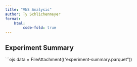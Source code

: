 ```yaml
---
title: "VNS Analysis"
author: Ty Schlichenmeyer
format:
    html:
        code-fold: true
---
```


## Experiment Summary

```ojs
data = FileAttachment(("experiment-summary.parquet"))